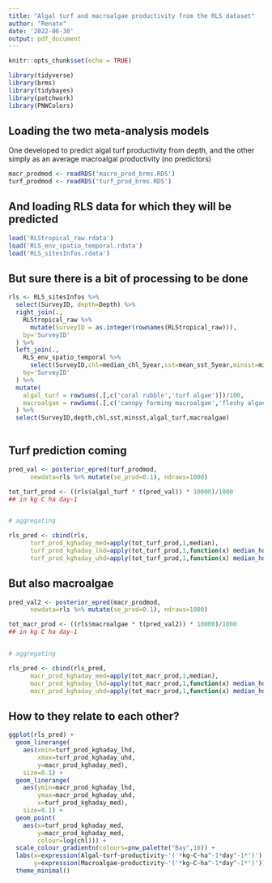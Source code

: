 ```yaml
---
title: "Algal turf and macroalgae productivity from the RLS dataset"
author: "Renato"
date: '2022-06-30'
output: pdf_document
---
```


```r
knitr::opts_chunk$set(echo = TRUE)
```


```r
library(tidyverse)
library(brms)
library(tidybayes)
library(patchwork)
library(PNWColors)
```

## Loading the two meta-analysis models
One developed to predict algal turf productivity from depth,
and the other simply as an average macroalgal productivity (no predictors)

```r
macr_prodmod <- readRDS('macro_prod_brms.RDS')
turf_prodmod <- readRDS('turf_prod_brms.RDS')
```

## And loading RLS data for which they will be predicted
```r

load('RLStropical_raw.rdata')
load('RLS_env_spatio_temporal.rdata')
load('RLS_sitesInfos.rdata')

```

## But sure there is a bit of processing to be done

```r
rls <- RLS_sitesInfos %>%
  select(SurveyID, depth=Depth) %>%
  right_join(.,
    RLStropical_raw %>%
      mutate(SurveyID = as.integer(rownames(RLStropical_raw))),
    by='SurveyID'
  ) %>% 
  left_join(.,
    RLS_env_spatio_temporal %>%
      select(SurveyID,chl=median_chl_5year,sst=mean_sst_5year,minsst=min_sst_5year),
    by='SurveyID'
  ) %>%
  mutate(
    algal_turf = rowSums(.[,c('coral rubble','turf algae')])/100,
    macroalgae = rowSums(.[,c('canopy forming macroalgae','fleshy algae','understory macroalgae')])/100
  ) %>% 
  select(SurveyID,depth,chl,sst,minsst,algal_turf,macroalgae)
  

```

## Turf prediction coming

```r

pred_val <- posterior_epred(turf_prodmod, 
      newdata=rls %>% mutate(se_prod=0.1), ndraws=1000)

tot_turf_prod <- ((rls$algal_turf * t(pred_val)) * 10000)/1000
## in kg C ha day-1


# aggregating

rls_pred <- cbind(rls,
      turf_prod_kghaday_med=apply(tot_turf_prod,1,median),
      turf_prod_kghaday_lhd=apply(tot_turf_prod,1,function(x) median_hdci(x)$ymin),
      turf_prod_kghaday_uhd=apply(tot_turf_prod,1,function(x) median_hdci(x)$ymax))

```

## But also macroalgae

```r

pred_val2 <- posterior_epred(macr_prodmod, 
      newdata=rls %>% mutate(se_prod=0.1), ndraws=1000)

tot_macr_prod <- ((rls$macroalgae * t(pred_val2)) * 10000)/1000
## in kg C ha day-1


# aggregating

rls_pred <- cbind(rls_pred,
      macr_prod_kghaday_med=apply(tot_macr_prod,1,median),
      macr_prod_kghaday_lhd=apply(tot_macr_prod,1,function(x) median_hdci(x)$ymin),
      macr_prod_kghaday_uhd=apply(tot_macr_prod,1,function(x) median_hdci(x)$ymax))

```


## How to they relate to each other?

```r
ggplot(rls_pred) +
  geom_linerange(
    aes(xmin=turf_prod_kghaday_lhd,
        xmax=turf_prod_kghaday_uhd,
        y=macr_prod_kghaday_med),
    size=0.1) +
  geom_linerange(
    aes(ymin=macr_prod_kghaday_lhd,
        ymax=macr_prod_kghaday_uhd,
        x=turf_prod_kghaday_med),
    size=0.1) +
  geom_point(
    aes(x=turf_prod_kghaday_med,
        y=macr_prod_kghaday_med,
        colour=log(chl))) +
  scale_colour_gradientn(colours=pnw_palette("Bay",10)) +
  labs(x=expression(Algal~turf~productivity~'('*kg~C~ha^-1*day^-1*')'),
       y=expression(Macroalgae~productivity~'('*kg~C~ha^-1*day^-1*')')) +
  theme_minimal()

```

